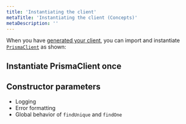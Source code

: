 ```yaml
---
title: 'Instantiating the client'
metaTitle: 'Instantiating the client (Concepts)'
metaDescription: ''
---
```


<TopBlock>

When you have [generated your client](configuring-and-initializing-prisma-client/generating-prisma-client), you can import and instantiate [`PrismaClient`](../../../../reference/api-reference/prisma-client-reference#prismaclient) <span class="api"></span> as shown:

</TopBlock>

## Instantiate <inlinecode>PrismaClient</inlinecode> once

## Constructor parameters

* Logging
* Error formatting
* Global behavior of `findUnique` and `findOne`